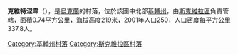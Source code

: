 {{Otheruses|克維特涅韋}}
{{coord|49|42|10|N|29|35|0|E|scale:30000|display=title}}

'''克維特涅韋'''（{{lang-uk|Квітневе}}），是[[烏克蘭|烏克蘭]]的村落，位於該國中北部[[基輔州|基輔州]]，由[[斯克維拉區|斯克維拉區]]負責管轄，面積0.74平方公里，海拔高度219米，2001年人口250，人口密度每平方公里337.8人。

{{DEFAULTSORT:Квітневе}}
[[Category:基輔州村落|Category:基輔州村落]]
[[Category:斯克維拉區村落|Category:斯克維拉區村落]]


{{Kiev-geo-stub}}